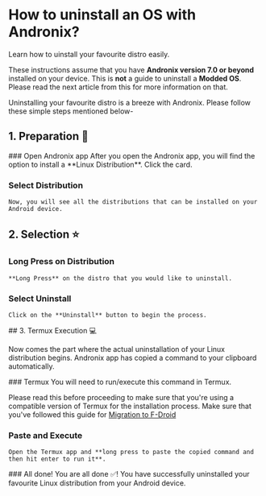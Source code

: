 
# How to uninstall an OS with Andronix?
Learn how to uinstall your favourite distro easily.

<Callout type="default">These instructions assume that you have **Andronix version 7.0 or beyond** installed on your
device.</Callout>
<Callout type="info">This is **not** a guide to uninstall a **Modded OS**. Please read the next article from this for more
information on that.</Callout>

Uninstalling your favourite distro is a breeze with Andronix. Please follow these simple steps mentioned below-

## 1. Preparation 🚀

<Steps>
### Open Andronix app
    After you open the Andronix app, you will find the option to install a **Linux Distribution**. Click the card.
  <Imagera src="/images/install_new/install_dashboard.jpg"/>

### Select Distribution
    Now, you will see all the distributions that can be installed on your Android device.
  <Imagera src="/images/install_new/install_distro_selection.jpg"/>

</Steps>

## 2. Selection ⭐
<Steps>

### Long Press on Distribution
    **Long Press** on the distro that you would like to uninstall.
  <Imagera src="/images/uninstall_new/distro_uninstall_bottomsheet.jpg"/>

### Select Uninstall
    Click on the **Uninstall** button to begin the process.
</Steps>
## 3. Termux Execution 💻


Now comes the part where the actual uninstallation of your Linux distribution begins.
<Callout type="default">Andronix app has copied a command to your clipboard automatically. </Callout>

<Imagera src="/images/install_new/install_termux_exec.jpg"/>

<Steps>
### Termux
    You will need to run/execute this command in Termux.

<Callout type="warning">Please read this before proceeding to make sure that you're using a compatible version of Termux
for the installation process. Make sure that you've followed this guide
for [Migration to F-Droid](/termux/migrating-to-f-droid)</Callout>

### Paste and Execute
    Open the Termux app and **long press to paste the copied command and then hit enter to run it**.

  <Imagera src="/images/uninstall_new/distro_uninstall_termux_exec.jpg"/>
### All done!
    You are all done ✅! You have successfully uninstalled your favourite Linux distribution from your Android device.
</Steps>